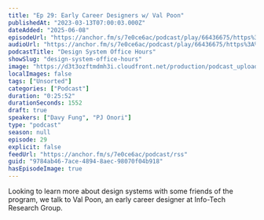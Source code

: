 ```yaml
---
title: "Ep 29: Early Career Designers w/ Val Poon"
publishedAt: "2023-03-13T07:00:03.000Z"
dateAdded: "2025-06-08"
episodeUrl: "https://anchor.fm/s/7e0ce6ac/podcast/play/66436675/https%3A%2F%2Fd3ctxlq1ktw2nl.cloudfront.net%2Fstaging%2F2023-2-12%2Ff6bf9459-1e9f-c646-a9dc-c2b4bad88187.mp3"
audioUrl: "https://anchor.fm/s/7e0ce6ac/podcast/play/66436675/https%3A%2F%2Fd3ctxlq1ktw2nl.cloudfront.net%2Fstaging%2F2023-2-12%2Ff6bf9459-1e9f-c646-a9dc-c2b4bad88187.mp3"
podcastTitle: "Design System Office Hours"
showSlug: "design-system-office-hours"
image: "https://d3t3ozftmdmh3i.cloudfront.net/production/podcast_uploaded/21047747/21047747-1642215503935-4328fa84d55a7.jpg"
localImages: false
tags: ["Unsorted"]
categories: ["Podcast"]
duration: "0:25:52"
durationSeconds: 1552
draft: true
speakers: ["Davy Fung", "PJ Onori"]
type: "podcast"
season: null
episode: 29
explicit: false
feedUrl: "https://anchor.fm/s/7e0ce6ac/podcast/rss"
guid: "9784ab46-7ace-4894-8aec-98070f04b918"
hasEpisodeImage: true
---
```

Looking to learn more about design systems with some friends of the program, we talk to Val Poon, an early career designer at Info-Tech Research Group.

